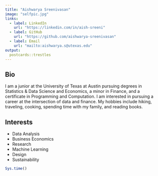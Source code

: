 ```yaml
---
title: "Aishwarya Sreenivasan"
image: "selfpic.jpg"
links:
  - label: LinkedIn
    url: "https://linkedin.com/in/aish-sreeni"
  - label: GitHub
    url: "https://github.com/aishwarya-sreenivasan"
  - label: Email
    url: "mailto:aishwarya.s@utexas.edu"
output:
  postcards::trestles
---
```

 
## Bio

I am a junior at the University of Texas at Austin pursuing degrees in 
Statistics & Data Science and Economics, a minor in Finance, and a certificate 
in Programming and Computation. I am interested in pursuing a career at the 
intersection of data and finance. My hobbies include hiking, traveling, cooking,
spending time with my family, and reading books.

## Interests

* Data Analysis
* Business Economics
* Research
* Machine Learning
* Design
* Sustainability

```r
Sys.time()
```


